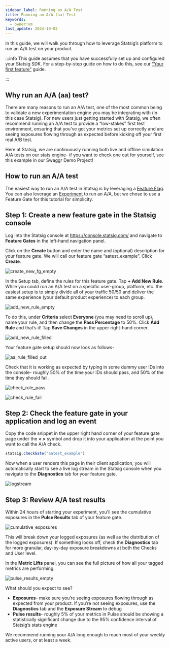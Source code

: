 ```yaml
---
sidebar_label: Running an A/A Test
title: Running an A/A (aa) Test
keywords:
  - owner:vm
last_update: 2024-10-02
---
```


In this guide, we will walk you through how to leverage Statsig’s platform to run an A/A test on your product.  

:::info This guide assumes that you have successfully set up and configured your Statsig SDK. For a step-by-step guide on how to do this, see our [“Your first feature”](/guides/first-feature) guide.

:::

## Why run an A/A (aa) test?  

There are many reasons to run an A/A test, one of the most common being to validate a new experimentation engine you may be integrating with (in this case Statsig).  For new users just getting started with Statsig, we often recommend running an A/A test to provide a “low-stakes” first test environment, ensuring that you’ve got your metrics set up correctly and are seeing exposures flowing through as expected before kicking off your first real A/B test. 

Here at Statsig, we are continuously running both live and offline simulation A/A tests on our stats engine- if you want to check one out for yourself, see this example in our Swaggr Demo Project!  

## How to run an A/A test

The easiest way to run an A/A test in Statsig is by leveraging a [Feature Flag](/feature-flags/working-with). You can also leverage an [Experiment](/guides/abn-tests) to run an A/A, but we chose to use a Feature Gate for this tutorial for simplicity. 

## Step 1: Create a new feature gate in the Statsig console

Log into the Statsig console at https://console.statsig.com/ and navigate to **Feature Gates** in the left-hand navigation panel.

Click on the **Create** button and enter the name and (optional) description for your feature gate. We will call our feature gate “aatest_example”. Click **Create**. 

![create_new_fg_empty](https://user-images.githubusercontent.com/101903926/163246908-24494f12-9d2e-4d8b-8e3e-4fc0ad9c7e41.png)

In the Setup tab, define the rules for this feature gate. Tap **+ Add New Rule**. While you could run an A/A test on a specific user-group, platform, etc. the easiest setup is to simply divide all of your traffic 50/50 and deliver the same experience (your default product experience) to each group.

![add_new_rule_empty](https://user-images.githubusercontent.com/101903926/163247089-360857f8-ada3-46af-ac82-e41fc99274b5.png)


To do this, under **Criteria** select **Everyone** (you may need to scroll up), name your rule, and then change the **Pass Percentage** to 50%. Click **Add Rule** and that’s it! Tap **Save Changes** in the upper right-hand corner.  

![add_new_rule_filled](https://user-images.githubusercontent.com/101903926/163247141-30c96f8a-8257-4b39-aa9f-830bb3c89228.png)

Your feature gate setup should now look as follows-  

![aa_rule_filled_out](https://user-images.githubusercontent.com/101903926/163247211-aacb2c54-1088-4c4a-ab7b-64e393383bdb.png)

Check that it is working as expected by typing in some dummy user IDs into the console- roughly 50% of the time your IDs should pass, and 50% of the time they should fail.  

![check_rule_pass](https://user-images.githubusercontent.com/101903926/163247281-c0fb8089-f418-41af-a3a7-d8e684a3cdf3.png)

![check_rule_fail](https://user-images.githubusercontent.com/101903926/163247287-7d565983-8253-4841-a65a-0f74d2e103b2.png)

## Step 2: Check the feature gate in your application and log an event 

Copy the code snippet in the upper right hand corner of your feature gate page under the **< >** symbol and drop it into your application at the point you want to call the A/A check.  

```jsx
statsig.checkGate("aatest_example") 
```

Now when a user renders this page in their client application, you will automatically start to see a live log stream in the Statsig console when you navigate to the **Diagnostics** tab for your feature gate. 

![logstream](https://user-images.githubusercontent.com/101903926/163247712-4610d7b4-188f-4418-a696-127b3c2f54da.png)

## Step 3: Review A/A test results 

Within 24 hours of starting your experiment, you'll see the cumulative exposures in the **Pulse Results** tab of your feature gate. 

![cumulative_exposures](https://user-images.githubusercontent.com/101903926/163247787-be1e816c-f715-4fd3-ad59-3a6caf48027a.png)

This will break down your logged exposures (as well as the distribution of the logged exposures). If something looks off, check the **Diagnostics** tab for more granular, day-by-day exposure breakdowns at both the Checks and User level.  

In the **Metric Lifts** panel, you can see the full picture of how all your tagged metrics are performing.  


![pulse_results_empty](https://user-images.githubusercontent.com/101903926/163248267-7bd7419a-59e0-4d58-b8e5-8ace95ed74d9.png)

What should you expect to see?  

* **Exposures**- make sure you’re seeing exposures flowing through as expected from your product. If you’re not seeing exposures, use the **Diagnostics** tab and the **Exposure Stream** to debug  
* **Pulse results**- roughly 5% of your metrics in Pulse should be showing a statistically significant change due to the 95% confidence interval of Statsig’s stats engine 

We recommend running your A/A long enough to reach most of your weekly active users, or at least a week.  
